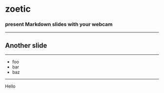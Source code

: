 

# zoetic
### present Markdown slides with your webcam

---

## Another slide

---

* foo
* bar
* baz

---

<Box bg="tomato">Hello</Box>
